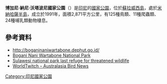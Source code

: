 {{No footnotes|time=2021-04-09T03:22:36+00:00}}
{{coords|0|33|38|N|123|40|48|E|display=title}}

'''博加尼·納尼·沃塔波尼國家公園'''（{{lang-id|Taman Nasional Bogani Nani Wartabone}}）是[[印尼|印尼]]的[[國家公園|國家公園]]，位於[[蘇拉威西島|蘇拉威西島]]，處於[[米納哈薩半島|米納哈薩半島]]，成立於1991年，面積2,871平方公里，有125種鳥類、11種爬蟲類、24種哺乳類動物棲息。

==參考資料==
* http://boganinaniwartabone.dephut.go.id/ {{Wayback|url=http://boganinaniwartabone.dephut.go.id/ |date=20160919083526 }}
*[https://web.archive.org/web/20150925073600/http://www.dephut.go.id/uploads/INFORMASI/TN%20INDO-ENGLISH/bogani_NP.htm Bogani Nani Wartabone National Park]
*[https://web.archive.org/web/20090107033746/http://forests.org/archive/indomalay/sulnatpa.htm  Sulawesi national park last refuge for threatened wildlife]
*[http://www.worldtwitch.com/australasia_pacific.htm WorldTwitch – Australasia Bird News] {{Wayback|url=http://www.worldtwitch.com/australasia_pacific.htm |date=20210427171143 }}

{{Indonesia-geo-stub}}
[[Category:印尼國家公園|Category:印尼國家公園]]
